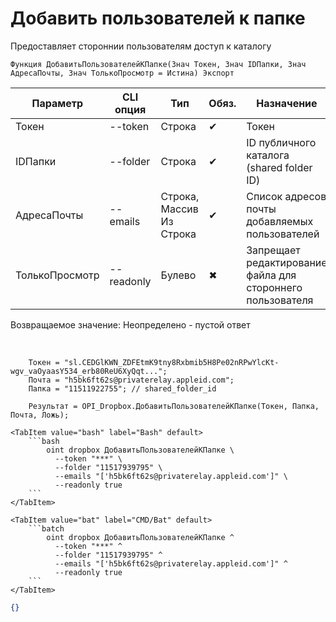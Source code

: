 ﻿---
sidebar_position: 4
---


# Добавить пользователей к папке
 Предоставляет стороннии пользователям доступ к каталогу



`Функция ДобавитьПользователейКПапке(Знач Токен, Знач IDПапки, Знач АдресаПочты, Знач ТолькоПросмотр = Истина) Экспорт`

  | Параметр | CLI опция | Тип | Обяз. | Назначение |
  |-|-|-|-|-|
  | Токен | --token | Строка | &#x2714; | Токен |
  | IDПапки | --folder | Строка | &#x2714; | ID публичного каталога (shared folder ID) |
  | АдресаПочты | --emails | Строка, Массив Из Строка | &#x2714; | Список адресов почты добавляемых пользователей |
  | ТолькоПросмотр | --readonly | Булево | &#x2716; | Запрещает редактирование файла для стороннего пользователя |

  
  Возвращаемое значение:   Неопределено - пустой ответ

<br/>




```bsl title="Пример использования для 1С:Предприятие/OneScript"
    Токен = "sl.CEDGlKWN_ZDFEtmK9tny8Rxbmib5H8Pe02nRPwYlcKt-wgv_vaOyaasY534_erb80ReU6XyQqt...";
    Почта = "h5bk6ft62s@privaterelay.appleid.com";
    Папка = "11511922755"; // shared_folder_id

    Результат = OPI_Dropbox.ДобавитьПользователейКПапке(Токен, Папка, Почта, Ложь);
```
    

 <Tabs>
  
    <TabItem value="bash" label="Bash" default>
        ```bash
            oint dropbox ДобавитьПользователейКПапке \
              --token "***" \
              --folder "11517939795" \
              --emails "['h5bk6ft62s@privaterelay.appleid.com']" \
              --readonly true
        ```
    </TabItem>
  
    <TabItem value="bat" label="CMD/Bat" default>
        ```batch
            oint dropbox ДобавитьПользователейКПапке ^
              --token "***" ^
              --folder "11517939795" ^
              --emails "['h5bk6ft62s@privaterelay.appleid.com']" ^
              --readonly true
        ```
    </TabItem>
</Tabs>


```json title="Результат"
{}
```
